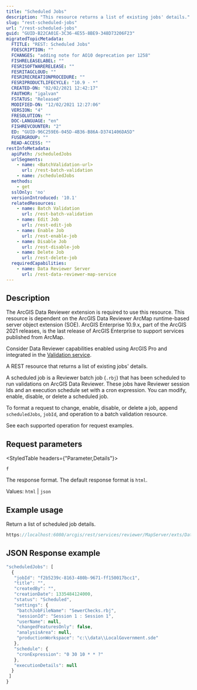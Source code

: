 ```yaml
---
title: "Scheduled Jobs"
description: "This resource returns a list of existing jobs' details."
slug: "rest-scheduled-jobs"
url: "/rest-scheduled-jobs"
guid: "GUID-B22CA01E-3C36-4E55-8BE9-348D73206F23"
migratedTopicMetadata:
  FTITLE: "REST: Scheduled Jobs"
  FDESCRIPTION: ""
  FCHANGES: "adding note for AO10 deprecation per 1258"
  FISHRELEASELABEL: ""
  FESRISOFTWARERELEASE: ""
  FESRITAGCLOUD: ""
  FESRIRECREATIONPROCEDURE: ""
  FESRIPRODUCTLIFECYCLE: "10.9 - *"
  CREATED-ON: "02/02/2021 12:42:17"
  FAUTHOR: "igalvan"
  FSTATUS: "Released"
  MODIFIED-ON: "12/02/2021 12:27:06"
  VERSION: "4"
  FRESOLUTION: ""
  DOC-LANGUAGE: "en"
  FISHREVCOUNTER: "2"
  ED: "GUID-96C259E6-045D-4B36-B86A-D3741406DA5D"
  FUSERGROUP: ""
  READ-ACCESS: ""
restInfoMetadata:
  apiPath: /scheduledJobs
  urlSegments:
    - name: <BatchValidation-url>
      url: /rest-batch-validation
    - name: /scheduledJobs
  methods:
    - get
  sslOnly: 'no'
  versionIntroduced: '10.1'
  relatedResources:
    - name: Batch Validation
      url: /rest-batch-validation
    - name: Edit Job
      url: /rest-edit-job
    - name: Enable Job
      url: /rest-enable-job
    - name: Disable Job
      url: /rest-disable-job
    - name: Delete Job
      url: /rest-delete-job
  requiredCapabilities:
    - name: Data Reviewer Server
      url: /rest-data-reviewer-map-service
---
```



## Description

<Note>
The ArcGIS Data Reviewer extension is required to use this resource.
</Note>

<Note>
This resource is dependent on the ArcGIS Data Reviewer ArcMap runtime-based server object extension (SOE). ArcGIS Enterprise 10.9.x, part of the ArcGIS 2021 releases, is the last release of ArcGIS Enterprise to support services published from ArcMap.

Consider Data Reviewer capabilities enabled using ArcGIS Pro and integrated in the [Validation service](/validation-server).
</Note>

A REST resource that returns a list of existing jobs' details.

A scheduled job is a Reviewer batch job (`.rbj`) that has been scheduled to run validations on ArcGIS Data Reviewer. These jobs have Reviewer session Ids and an execution schedule set with a cron expression. You can modify, enable, disable, or delete a scheduled job.

To format a request to change, enable, disable, or delete a job, append `scheduledJobs`, `jobId`, and operation to a batch validation resource.

<Note>
See each supported operation for request examples.
</Note>

##  Request parameters 

<StyledTable headers={"Parameter,Details"}>

<StyledTableRow>

<StyledTableCell cellStyle="markdown">

`f` 

</StyledTableCell>

<StyledTableCell cellStyle="markdown">

The response format. The default response format is `html`.

Values: `html` | `json` 

</StyledTableCell>

</StyledTableRow>

</StyledTable>

## Example usage

Return a list of scheduled job details.

```javascript
https://localhost:6080/arcgis/rest/services/reviewer/MapServer/exts/DataReviewerServer/BatchValidation/scheduledJobs?f=pjson 
```

## JSON Response example

```javascript
"scheduledJobs": [
  {
   "jobId": "f2b5239c-8163-480b-9671-ff150017bcc1",
   "title": "",
   "createdBy": "",
   "creationDate": 1335484124000,
   "status": "Scheduled",
   "settings": {
    "batchJobFileName": "SewerChecks.rbj",
    "sessionId": "Session 1 : Session 1",
    "userName": null,
    "changedFeaturesOnly": false,
    "analysisArea": null,
    "productionWorkspace": "c:\\data\\LocalGovernment.sde"
   },
   "schedule": {
    "cronExpression": "0 30 10 * * ?"
   },
   "executionDetails": null
  }
 ]
}
```